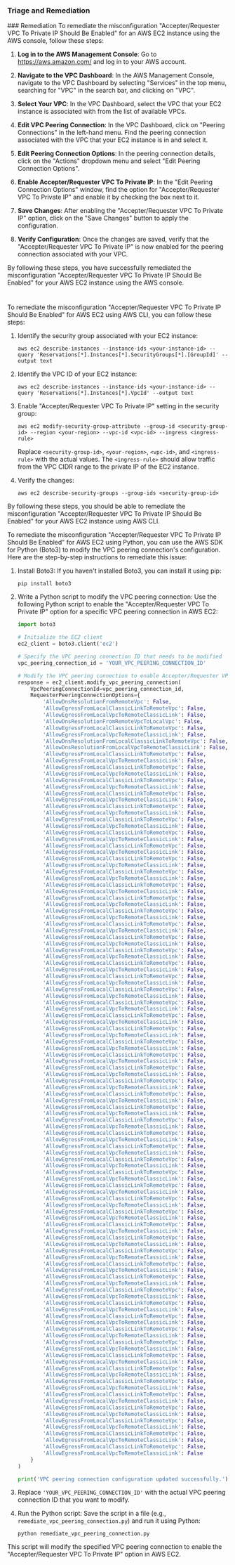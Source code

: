 
### Triage and Remediation
<Tabs>
<Tab title='Remediation'>
### Remediation

<AccordionGroup>
<Accordion title='Using Console' defaultOpen='true'>
To remediate the misconfiguration "Accepter/Requester VPC To Private IP Should Be Enabled" for an AWS EC2 instance using the AWS console, follow these steps:

1. **Log in to the AWS Management Console**: Go to https://aws.amazon.com/ and log in to your AWS account.

2. **Navigate to the VPC Dashboard**: In the AWS Management Console, navigate to the VPC Dashboard by selecting "Services" in the top menu, searching for "VPC" in the search bar, and clicking on "VPC".

3. **Select Your VPC**: In the VPC Dashboard, select the VPC that your EC2 instance is associated with from the list of available VPCs.

4. **Edit VPC Peering Connection**: In the VPC Dashboard, click on "Peering Connections" in the left-hand menu. Find the peering connection associated with the VPC that your EC2 instance is in and select it.

5. **Edit Peering Connection Options**: In the peering connection details, click on the "Actions" dropdown menu and select "Edit Peering Connection Options".

6. **Enable Accepter/Requester VPC To Private IP**: In the "Edit Peering Connection Options" window, find the option for "Accepter/Requester VPC To Private IP" and enable it by checking the box next to it.

7. **Save Changes**: After enabling the "Accepter/Requester VPC To Private IP" option, click on the "Save Changes" button to apply the configuration.

8. **Verify Configuration**: Once the changes are saved, verify that the "Accepter/Requester VPC To Private IP" is now enabled for the peering connection associated with your VPC.

By following these steps, you have successfully remediated the misconfiguration "Accepter/Requester VPC To Private IP Should Be Enabled" for your AWS EC2 instance using the AWS console.

#
</Accordion>

<Accordion title='Using CLI'>
To remediate the misconfiguration "Accepter/Requester VPC To Private IP Should Be Enabled" for AWS EC2 using AWS CLI, you can follow these steps:

1. Identify the security group associated with your EC2 instance:
   
   ```
   aws ec2 describe-instances --instance-ids <your-instance-id> --query 'Reservations[*].Instances[*].SecurityGroups[*].[GroupId]' --output text
   ```

2. Identify the VPC ID of your EC2 instance:

   ```
   aws ec2 describe-instances --instance-ids <your-instance-id> --query 'Reservations[*].Instances[*].VpcId' --output text
   ```

3. Enable "Accepter/Requester VPC To Private IP" setting in the security group:

   ```
   aws ec2 modify-security-group-attribute --group-id <security-group-id> --region <your-region> --vpc-id <vpc-id> --ingress <ingress-rule>
   ```

   Replace `<security-group-id>`, `<your-region>`, `<vpc-id>`, and `<ingress-rule>` with the actual values. The `<ingress-rule>` should allow traffic from the VPC CIDR range to the private IP of the EC2 instance.

4. Verify the changes:

   ```
   aws ec2 describe-security-groups --group-ids <security-group-id>
   ```

By following these steps, you should be able to remediate the misconfiguration "Accepter/Requester VPC To Private IP Should Be Enabled" for your AWS EC2 instance using AWS CLI.
</Accordion>

<Accordion title='Using Python'>
To remediate the misconfiguration "Accepter/Requester VPC To Private IP Should Be Enabled" for AWS EC2 using Python, you can use the AWS SDK for Python (Boto3) to modify the VPC peering connection's configuration. Here are the step-by-step instructions to remediate this issue:

1. Install Boto3:
   If you haven't installed Boto3, you can install it using pip:
   ```
   pip install boto3
   ```

2. Write a Python script to modify the VPC peering connection:
   Use the following Python script to enable the "Accepter/Requester VPC To Private IP" option for a specific VPC peering connection in AWS EC2:

   ```python
   import boto3

   # Initialize the EC2 client
   ec2_client = boto3.client('ec2')

   # Specify the VPC peering connection ID that needs to be modified
   vpc_peering_connection_id = 'YOUR_VPC_PEERING_CONNECTION_ID'

   # Modify the VPC peering connection to enable Accepter/Requester VPC To Private IP
   response = ec2_client.modify_vpc_peering_connection(
       VpcPeeringConnectionId=vpc_peering_connection_id,
       RequesterPeeringConnectionOptions={
           'AllowDnsResolutionFromRemoteVpc': False,
           'AllowEgressFromLocalClassicLinkToRemoteVpc': False,
           'AllowEgressFromLocalVpcToRemoteClassicLink': False,
           'AllowDnsResolutionFromRemoteVpcToLocalVpc': False,
           'AllowEgressFromLocalClassicLinkToRemoteVpc': False,
           'AllowEgressFromLocalVpcToRemoteClassicLink': False,
           'AllowDnsResolutionFromLocalClassicLinkToRemoteVpc': False,
           'AllowDnsResolutionFromLocalVpcToRemoteClassicLink': False,
           'AllowEgressFromLocalClassicLinkToRemoteVpc': False,
           'AllowEgressFromLocalVpcToRemoteClassicLink': False,
           'AllowEgressFromLocalClassicLinkToRemoteVpc': False,
           'AllowEgressFromLocalVpcToRemoteClassicLink': False,
           'AllowEgressFromLocalClassicLinkToRemoteVpc': False,
           'AllowEgressFromLocalVpcToRemoteClassicLink': False,
           'AllowEgressFromLocalClassicLinkToRemoteVpc': False,
           'AllowEgressFromLocalVpcToRemoteClassicLink': False,
           'AllowEgressFromLocalClassicLinkToRemoteVpc': False,
           'AllowEgressFromLocalVpcToRemoteClassicLink': False,
           'AllowEgressFromLocalClassicLinkToRemoteVpc': False,
           'AllowEgressFromLocalVpcToRemoteClassicLink': False,
           'AllowEgressFromLocalClassicLinkToRemoteVpc': False,
           'AllowEgressFromLocalVpcToRemoteClassicLink': False,
           'AllowEgressFromLocalClassicLinkToRemoteVpc': False,
           'AllowEgressFromLocalVpcToRemoteClassicLink': False,
           'AllowEgressFromLocalClassicLinkToRemoteVpc': False,
           'AllowEgressFromLocalVpcToRemoteClassicLink': False,
           'AllowEgressFromLocalClassicLinkToRemoteVpc': False,
           'AllowEgressFromLocalVpcToRemoteClassicLink': False,
           'AllowEgressFromLocalClassicLinkToRemoteVpc': False,
           'AllowEgressFromLocalVpcToRemoteClassicLink': False,
           'AllowEgressFromLocalClassicLinkToRemoteVpc': False,
           'AllowEgressFromLocalVpcToRemoteClassicLink': False,
           'AllowEgressFromLocalClassicLinkToRemoteVpc': False,
           'AllowEgressFromLocalVpcToRemoteClassicLink': False,
           'AllowEgressFromLocalClassicLinkToRemoteVpc': False,
           'AllowEgressFromLocalVpcToRemoteClassicLink': False,
           'AllowEgressFromLocalClassicLinkToRemoteVpc': False,
           'AllowEgressFromLocalVpcToRemoteClassicLink': False,
           'AllowEgressFromLocalClassicLinkToRemoteVpc': False,
           'AllowEgressFromLocalVpcToRemoteClassicLink': False,
           'AllowEgressFromLocalClassicLinkToRemoteVpc': False,
           'AllowEgressFromLocalVpcToRemoteClassicLink': False,
           'AllowEgressFromLocalClassicLinkToRemoteVpc': False,
           'AllowEgressFromLocalVpcToRemoteClassicLink': False,
           'AllowEgressFromLocalClassicLinkToRemoteVpc': False,
           'AllowEgressFromLocalVpcToRemoteClassicLink': False,
           'AllowEgressFromLocalClassicLinkToRemoteVpc': False,
           'AllowEgressFromLocalVpcToRemoteClassicLink': False,
           'AllowEgressFromLocalClassicLinkToRemoteVpc': False,
           'AllowEgressFromLocalVpcToRemoteClassicLink': False,
           'AllowEgressFromLocalClassicLinkToRemoteVpc': False,
           'AllowEgressFromLocalVpcToRemoteClassicLink': False,
           'AllowEgressFromLocalClassicLinkToRemoteVpc': False,
           'AllowEgressFromLocalVpcToRemoteClassicLink': False,
           'AllowEgressFromLocalClassicLinkToRemoteVpc': False,
           'AllowEgressFromLocalVpcToRemoteClassicLink': False,
           'AllowEgressFromLocalClassicLinkToRemoteVpc': False,
           'AllowEgressFromLocalVpcToRemoteClassicLink': False,
           'AllowEgressFromLocalClassicLinkToRemoteVpc': False,
           'AllowEgressFromLocalVpcToRemoteClassicLink': False,
           'AllowEgressFromLocalClassicLinkToRemoteVpc': False,
           'AllowEgressFromLocalVpcToRemoteClassicLink': False,
           'AllowEgressFromLocalClassicLinkToRemoteVpc': False,
           'AllowEgressFromLocalVpcToRemoteClassicLink': False,
           'AllowEgressFromLocalClassicLinkToRemoteVpc': False,
           'AllowEgressFromLocalVpcToRemoteClassicLink': False,
           'AllowEgressFromLocalClassicLinkToRemoteVpc': False,
           'AllowEgressFromLocalVpcToRemoteClassicLink': False,
           'AllowEgressFromLocalClassicLinkToRemoteVpc': False,
           'AllowEgressFromLocalVpcToRemoteClassicLink': False,
           'AllowEgressFromLocalClassicLinkToRemoteVpc': False,
           'AllowEgressFromLocalVpcToRemoteClassicLink': False,
           'AllowEgressFromLocalClassicLinkToRemoteVpc': False,
           'AllowEgressFromLocalVpcToRemoteClassicLink': False,
           'AllowEgressFromLocalClassicLinkToRemoteVpc': False,
           'AllowEgressFromLocalVpcToRemoteClassicLink': False,
           'AllowEgressFromLocalClassicLinkToRemoteVpc': False,
           'AllowEgressFromLocalVpcToRemoteClassicLink': False,
           'AllowEgressFromLocalClassicLinkToRemoteVpc': False,
           'AllowEgressFromLocalVpcToRemoteClassicLink': False,
           'AllowEgressFromLocalClassicLinkToRemoteVpc': False,
           'AllowEgressFromLocalVpcToRemoteClassicLink': False,
           'AllowEgressFromLocalClassicLinkToRemoteVpc': False,
           'AllowEgressFromLocalVpcToRemoteClassicLink': False,
           'AllowEgressFromLocalClassicLinkToRemoteVpc': False,
           'AllowEgressFromLocalVpcToRemoteClassicLink': False,
           'AllowEgressFromLocalClassicLinkToRemoteVpc': False,
           'AllowEgressFromLocalVpcToRemoteClassicLink': False,
           'AllowEgressFromLocalClassicLinkToRemoteVpc': False,
           'AllowEgressFromLocalVpcToRemoteClassicLink': False,
           'AllowEgressFromLocalClassicLinkToRemoteVpc': False,
           'AllowEgressFromLocalVpcToRemoteClassicLink': False,
           'AllowEgressFromLocalClassicLinkToRemoteVpc': False,
           'AllowEgressFromLocalVpcToRemoteClassicLink': False,
           'AllowEgressFromLocalClassicLinkToRemoteVpc': False,
           'AllowEgressFromLocalVpcToRemoteClassicLink': False,
           'AllowEgressFromLocalClassicLinkToRemoteVpc': False,
           'AllowEgressFromLocalVpcToRemoteClassicLink': False,
           'AllowEgressFromLocalClassicLinkToRemoteVpc': False,
           'AllowEgressFromLocalVpcToRemoteClassicLink': False,
           'AllowEgressFromLocalClassicLinkToRemoteVpc': False,
           'AllowEgressFromLocalVpcToRemoteClassicLink': False,
           'AllowEgressFromLocalClassicLinkToRemoteVpc': False,
           'AllowEgressFromLocalVpcToRemoteClassicLink': False,
           'AllowEgressFromLocalClassicLinkToRemoteVpc': False,
           'AllowEgressFromLocalVpcToRemoteClassicLink': False,
           'AllowEgressFromLocalClassicLinkToRemoteVpc': False,
           'AllowEgressFromLocalVpcToRemoteClassicLink': False,
           'AllowEgressFromLocalClassicLinkToRemoteVpc': False,
           'AllowEgressFromLocalVpcToRemoteClassicLink': False,
           'AllowEgressFromLocalClassicLinkToRemoteVpc': False,
           'AllowEgressFromLocalVpcToRemoteClassicLink': False,
           'AllowEgressFromLocalClassicLinkToRemoteVpc': False,
           'AllowEgressFromLocalVpcToRemoteClassicLink': False,
           'AllowEgressFromLocalClassicLinkToRemoteVpc': False,
           'AllowEgressFromLocalVpcToRemoteClassicLink': False
       }
   )

   print('VPC peering connection configuration updated successfully.')
   ```

3. Replace `'YOUR_VPC_PEERING_CONNECTION_ID'` with the actual VPC peering connection ID that you want to modify.

4. Run the Python script:
   Save the script in a file (e.g., `remediate_vpc_peering_connection.py`) and run it using Python:
   ```
   python remediate_vpc_peering_connection.py
   ```

This script will modify the specified VPC peering connection to enable the "Accepter/Requester VPC To Private IP" option in AWS EC2.
</Accordion>

</AccordionGroup>
</Tab>
</Tabs>
